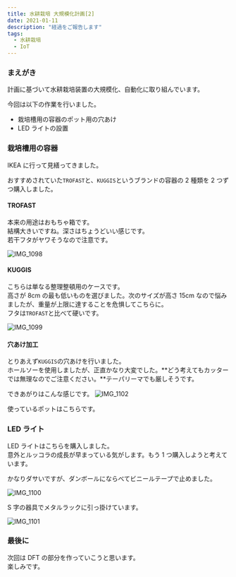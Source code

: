 ```yaml
---
title: 水耕栽培 大規模化計画[2]
date: 2021-01-11
description: "経過をご報告します"
tags:
  - 水耕栽培
  - IoT
---
```



### まえがき

計画に基づいて水耕栽培装置の大規模化、自動化に取り組んでいます。

今回は以下の作業を行いました。

- 栽培槽用の容器のポット用の穴あけ
- LED ライトの設置

<Microlink url="https://smartlife99.netlify.app/水耕栽培-大規模化計画-1" />

### 栽培槽用の容器

IKEA に行って見繕ってきました。

おすすめされていた`TROFAST`と、`KUGGIS`というブランドの容器の 2 種類を 2 つずつ購入しました。

#### TROFAST

本来の用途はおもちゃ箱です。  
結構大きいですね。深さはちょうどいい感じです。  
若干フタがヤワそうなので注意です。

<Microlink url="https://www.ikea.com/jp/ja/cat/trofast-toy-storage-series-19027/" />

![IMG_1098](./IMG_1098.png)

#### KUGGIS

こちらは単なる整理整頓用のケースです。  
高さが 8cm の最も低いものを選びました。次のサイズが高さ 15cm なので悩みましたが、重量が上限に達することを危惧してこちらに。  
フタは`TROFAST`と比べて硬いです。

<Microlink url="https://www.ikea.com/jp/ja/cat/kuggis-series-31607/" />

![IMG_1099](./IMG_1099.png)

#### 穴あけ加工

とりあえず`KUGGIS`の穴あけを行いました。  
ホールソーを使用しましたが、正直かなり大変でした。**どう考えてもカッターでは無理なのでご注意ください。**テーパリーマでも厳しそうです。

できあがりはこんな感じです。
![IMG_1102](./IMG_1102.png)

使っているポットはこちらです。

<RakutenAffiliate
  url="https://hb.afl.rakuten.co.jp/ichiba/1e1ceafb.40920809.1e1ceafc.2971d3c0/?pc=https%3A%2F%2Fitem.rakuten.co.jp%2Fyour-sales-shop%2F2b6yqhlp3k%2F&link_type=picttext&ut=eyJwYWdlIjoiaXRlbSIsInR5cGUiOiJwaWN0dGV4dCIsInNpemUiOiIyNDB4MjQwIiwibmFtIjoxLCJuYW1wIjoicmlnaHQiLCJjb20iOjEsImNvbXAiOiJkb3duIiwicHJpY2UiOjEsImJvciI6MSwiY29sIjoxLCJiYnRuIjoxLCJwcm9kIjowLCJhbXAiOmZhbHNlfQ%3D%3D"
  title="水耕栽培 ポット 育苗 キット 鉢 スポンジ セット 黒 高さ35mm 30個(30個セット)"
  imgurl="https://hbb.afl.rakuten.co.jp/hgb/1e1ceafb.40920809.1e1ceafc.2971d3c0/?me_id=1383011&item_id=10040304&pc=https%3A%2F%2Fthumbnail.image.rakuten.co.jp%2F%400_mall%2Fyour-sales-shop%2Fcabinet%2F0135%2F2b6yqhlp3k_0.jpg%3F_ex%3D240x240&s=240x240&t=picttext"
  value="価格：1580円（税込、送料無料)"
  value_date="(2020/12/20時点)"
/>

### LED ライト

LED ライトはこちらを購入しました。  
意外とルッコラの成長が早まっている気がします。もう 1 つ購入しようと考えています。

<RakutenAffiliate
  url="https://hb.afl.rakuten.co.jp/ichiba/1e34348d.9361bca0.1e34348e.45ab2b7f/?pc=https%3A%2F%2Fitem.rakuten.co.jp%2Fmaxushop%2F100654%2F&link_type=picttext&ut=eyJwYWdlIjoiaXRlbSIsInR5cGUiOiJwaWN0dGV4dCIsInNpemUiOiIyNDB4MjQwIiwibmFtIjoxLCJuYW1wIjoicmlnaHQiLCJjb20iOjEsImNvbXAiOiJkb3duIiwicHJpY2UiOjEsImJvciI6MSwiY29sIjoxLCJiYnRuIjoxLCJwcm9kIjowLCJhbXAiOmZhbHNlfQ%3D%3D"
  title="テープライト 植物 植物成長 促進 植物光ストリップ レッド 赤 水耕栽培庭 2m 植物育成 人感 センサー led 育成 タッチ センサーライト usb 充電式 充電 ledライト自動点灯 消灯 粘着テープ じんかんセンサーライト 屋内 led照明 防水 観葉 送料無料"
  imgurl="https://hbb.afl.rakuten.co.jp/hgb/1e34348d.9361bca0.1e34348e.45ab2b7f/?me_id=1377584&item_id=10000432&pc=https%3A%2F%2Fthumbnail.image.rakuten.co.jp%2F%400_mall%2Fmaxushop%2Fcabinet%2F0640%2F100654-01.jpg%3F_ex%3D240x240&s=240x240&t=picttext"
  value="価格：1678円（税込、送料無料)"
  value_date="(2020/12/27時点)"
/>

かなりダサいですが、ダンボールにならべてビニールテープで止めました。

![IMG_1100](./IMG_1100.png)

S 字の器具でメタルラックに引っ掛けています。

![IMG_1101](./IMG_1101.png)

### 最後に

次回は DFT の部分を作っていこうと思います。  
楽しみです。
